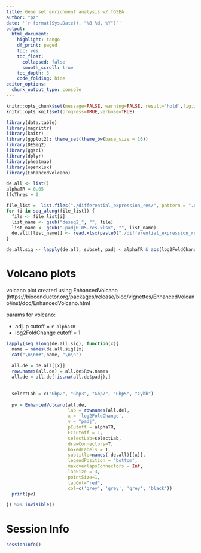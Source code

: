 ```yaml
---
title: Gene set enrichment analysis w/ fGSEA
author: "pz"
date: '`r format(Sys.Date(), "%B %d, %Y")`'
output:
  html_document:
    highlight: tango
    df_print: paged
    toc: yes
    toc_float:
      collapsed: false
      smooth_scroll: true
    toc_depth: 3
    code_folding: hide
editor_options:
  chunk_output_type: console
---
```



```r
knitr::opts_chunk$set(message=FALSE, warning=FALSE, result='hold',fig.width=8,tidy=TRUE, cache=FALSE)
knitr::opts_knit$set(progress=TRUE,verbose=TRUE)
```

```r
library(data.table)
library(magrittr)
library(knitr)
library(ggplot2); theme_set(theme_bw(base_size = 16))
library(DESeq2)
library(ggsci)
library(dplyr)
library(pheatmap)
library(openxlsx)
library(EnhancedVolcano)
```


```r
de.all <- list()
alphaTR = 0.05
lfcThres = 0

file_list =  list.files("./differential_expression_res/", pattern = ".xlsx")
for (i in seq_along(file_list)) {
  file <- file_list[i]
  list_name <- gsub("deseq2_", "", file)
  list_name <- gsub(".padj0.05.res.xlsx", "", list_name)  
  de.all[[list_name]] <- read.xlsx(paste0("./differential_expression_res/", file), sheet = 1)
}

de.all.sig <- lapply(de.all, subset, padj < alphaTR & abs(log2FoldChange) > lfcThres)
```


#  Volcano plots {.tabset}

volcano plot created using EnhancedVolcano (https://bioconductor.org/packages/release/bioc/vignettes/EnhancedVolcano/inst/doc/EnhancedVolcano.html

params for volcano:

- adj. p cutoff =  `r alphaTR`
- log2FoldChange cutoff = 1

```r
lapply(seq_along(de.all.sig), function(x){
  name = names(de.all.sig)[x]
  cat("\n\n##",name, "\n\n")
  
  all.de = de.all[[x]]
  row.names(all.de) = all.de$Row.names
  all.de = all.de[!is.na(all.de$padj),]
  
  
  selectLab = c("Gbp2", "Gbp3", "Gbp7", "Gbp5", "Cybb")
  
  pv = EnhancedVolcano(all.de,
                       lab = rownames(all.de),
                       x = 'log2FoldChange',
                       y = "padj",
                       pCutoff = alphaTR,
                       FCcutoff = 1,
                       selectLab=selectLab,
                       drawConnectors=T,
                       boxedLabels = T,
                       subtitle=names( de.all)[[x]],
                       legendPosition = 'bottom', 
                       maxoverlapsConnectors = Inf,
                       labSize = 3,
                       pointSize=1,
                       labCol="red",
                       col=c('grey', 'grey', 'grey', 'black'))
  print(pv)

}) %>% invisible()

```


# Session Info
```r
sessionInfo()
```